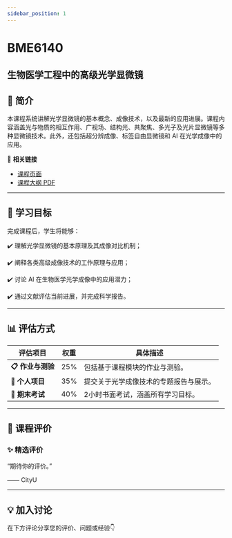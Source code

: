 ```yaml
---
sidebar_position: 1
---
```


# BME6140
## 生物医学工程中的高级光学显微镜

## **📘 简介**
本课程系统讲解光学显微镜的基本概念、成像技术，以及最新的应用进展。课程内容涵盖光与物质的相互作用、广视场、结构光、共聚焦、多光子及光片显微镜等多种显微镜技术。此外，还包括超分辨成像、标签自由显微镜和 AI 在光学成像中的应用。

🔗 **相关链接**
- [课程页面](https://www.cityu.edu.hk/catalogue/pg/202425/course/BME6140.htm)
- [课程大纲 PDF](https://www.cityu.edu.hk/catalogue/pg/202425/course/BME6140.pdf)

---

## **🎯 学习目标**

完成课程后，学生将能够：

✔️ 理解光学显微镜的基本原理及其成像对比机制；

✔️ 阐释各类高级成像技术的工作原理与应用；

✔️ 讨论 AI 在生物医学光学成像中的应用潜力；

✔️ 通过文献评估当前进展，并完成科学报告。

---

## **📊 评估方式**

| **评估项目**          | **权重** | **具体描述**                                                                                     |
|----------------------|---------|-----------------------------------------------------------------------------------------------|
| **📋 作业与测验**      | 25%     | 包括基于课程模块的作业与测验。                                                                   |
| **📝 个人项目**        | 35%     | 提交关于光学成像技术的专题报告与展示。                                                           |
| **📄 期末考试**        | 40%     | 2小时书面考试，涵盖所有学习目标。                                                                |

---

## **💬 课程评价**

### ✨ **精选评价**
<div className={commentStyles.commentBox}>
    <p className={commentStyles.commentText}>
        “期待你的评价。”
    </p>
    <p className={commentStyles.commentAuthor}>—— CityU</p>
</div>

---

## **💡 加入讨论**

在下方评论分享您的评价、问题或经验👇
<Utterances />
